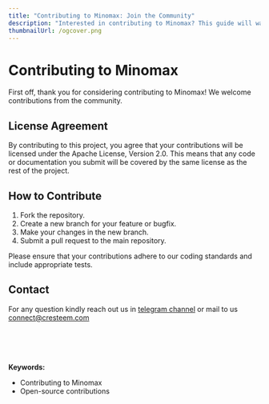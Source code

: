 ---
title: "Contributing to Minomax: Join the Community"
description: "Interested in contributing to Minomax? This guide will walk you through the process, including licensing agreements, steps to contribute, and how to get in touch with the Minomax team. Join the community and help enhance this powerful web optimization tool."
thumbnailUrl: /ogcover.png 
---

# Contributing to Minomax

First off, thank you for considering contributing to Minomax! We welcome contributions from the community.

## License Agreement

By contributing to this project, you agree that your contributions will be licensed under the Apache License, Version 2.0. This means that any code or documentation you submit will be covered by the same license as the rest of the project.

## How to Contribute

1. Fork the repository.
2. Create a new branch for your feature or bugfix.
3. Make your changes in the new branch.
4. Submit a pull request to the main repository.

Please ensure that your contributions adhere to our coding standards and include appropriate tests.

## Contact

For any question kindly reach out us in [telegram channel](https://t.me/cresteem/8) or mail to us connect@cresteem.com


<br/>
<br/>
<br/>
<br/>
<strong>Keywords:</strong>
<ul className={style.keywords}>
    <li>Contributing to Minomax</li>
    <li>Open-source contributions</li>
</ul>
